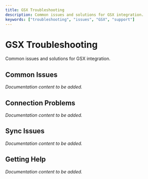 ```yaml
---
title: GSX Troubleshooting
description: Common issues and solutions for GSX integration.
keywords: ["troubleshooting", "issues", "GSX", "support"]
---
```


# GSX Troubleshooting

Common issues and solutions for GSX integration.

## Common Issues

*Documentation content to be added.*

## Connection Problems

*Documentation content to be added.*

## Sync Issues

*Documentation content to be added.*

## Getting Help

*Documentation content to be added.*

